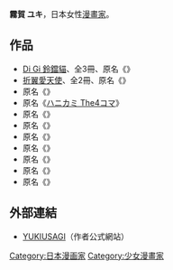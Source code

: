 {{expand|time=2010-07-24T15:51:18+00:00}}
{{japanese|japanese=霧賀 ユキ|kana=きりが ユキ|romaji=Kiriga Yuki}}{{漫畫}}
'''霧賀 ユキ'''{{BD||5月14日}}，日本女性[[漫畫家|漫畫家]]。

==作品==
*[[Di_Gi_Charat|Di Gi 鈴鐺貓]]、全3冊、原名《{{lang|ja|でじこ☆あどべんちゃー―Di gi charat}}》
*[[折翼愛天使|折翼愛天使]]、全2冊、原名《{{lang|ja|てんしのはねとアクマのシッポ}}》
* 原名《{{lang|ja|タイトル不明}}》
* 原名《[[HoneyComing|ハニカミ The4コマ]]》
* 原名《{{lang|ja|ぷみ日記}}》
* 原名《{{lang|ja|ぷみこのわくわく編集日記}}》
* 原名《{{lang|ja|オマエはオレの王子様}}》
* 原名《{{lang|ja|がんばれスイートシュガーちゃん}}》
* 原名《{{lang|ja|星座男子}}》
* 原名《{{lang|ja|でじこ★あらもーど}}》
* 原名《{{lang|ja|ボク×ネコ?}}》

==外部連結==
*{{ja}}[http://homepage2.nifty.com/YUKIYUKI/ YUKIUSAGI]{{dead link|date=2018年2月 |bot=InternetArchiveBot |fix-attempted=yes }}（作者公式網站）

{{日本漫畫家小作品}}
{{DEFAULTSORT:Kiriga Yuki}}
[[Category:日本漫画家|Category:日本漫画家]]
[[Category:少女漫畫家|Category:少女漫畫家]]